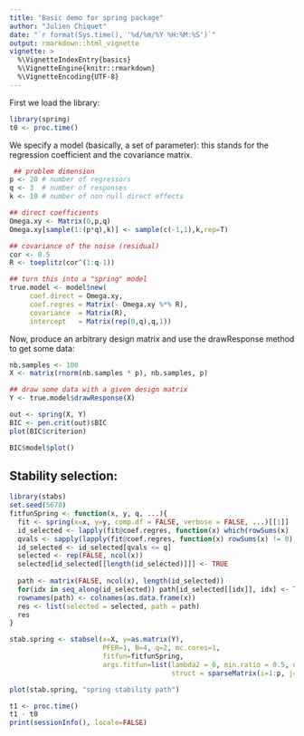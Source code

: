 ```yaml
---
title: "Basic demo for spring package"
author: "Julien Chiquet"
date: "`r format(Sys.time(), '%d/%m/%Y %H:%M:%S')`"
output: rmarkdown::html_vignette
vignette: >
  %\VignetteIndexEntry{basics}
  %\VignetteEngine{knitr::rmarkdown}
  %\VignetteEncoding{UTF-8}
---
```


First we load the library:
```r
library(spring)
t0 <- proc.time()
```

We specify a model (basically, a set of parameter): this stands for the regression coefficient and the covariance matrix.

```r
 ## problem dimension
p <- 20 # number of regressors
q <- 3  # number of responses
k <- 10 # number of non null direct effects

## direct coefficients
Omega.xy <- Matrix(0,p,q)
Omega.xy[sample(1:(p*q),k)] <- sample(c(-1,1),k,rep=T)

## covariance of the noise (residual)
cor <- 0.5
R <- toeplitz(cor^(1:q-1))

## turn this into a "spring" model
true.model <- model$new(
     coef.direct = Omega.xy,
     coef.regres = Matrix(- Omega.xy %*% R),
     covariance  = Matrix(R),
     intercept   = Matrix(rep(0,q),q,1))
```

Now, produce an arbitrary design matrix and use the drawResponse method to get some data:
```r
nb.samples <- 100
X <- matrix(rnorm(nb.samples * p), nb.samples, p)

## draw some data with a given design matrix
Y <- true.model$drawResponse(X)
```

```r
out <- spring(X, Y)
BIC <- pen.crit(out)$BIC
plot(BIC$criterion)
```

```r
BIC$model$plot()
```

## Stability selection:

```r
library(stabs)
set.seed(5678)
fitfunSpring <- function(x, y, q, ...){
  fit <- spring(x=x, y=y, comp.df = FALSE, verbose = FALSE, ...)[[1]]
  id_selected <- lapply(fit@coef.regres, function(x) which(rowSums(x) != 0))
  qvals <- sapply(lapply(fit@coef.regres, function(x) rowSums(x) != 0), sum)
  id_selected <- id_selected[qvals <= q]
  selected <- rep(FALSE, ncol(x))
  selected[id_selected[[length(id_selected)]]] <- TRUE
  
  path <- matrix(FALSE, ncol(x), length(id_selected))
  for(idx in seq_along(id_selected)) path[id_selected[[idx]], idx] <- TRUE
  rownames(path) <- colnames(as.data.frame(x))
  res <- list(selected = selected, path = path)
  res
}

stab.spring <- stabsel(x=X, y=as.matrix(Y),
                       PFER=1, B=4, q=2, mc.cores=1, 
                       fitfun=fitfunSpring,
                       args.fitfun=list(lambda2 = 0, min.ratio = 0.5, nlambda1 = 20,
                                        struct = sparseMatrix(i=1:p, j=1:p,x=rep(1, p))))

plot(stab.spring, "spring stability path")
```

```r
t1 <- proc.time()
t1 - t0
print(sessionInfo(), locale=FALSE)
```
